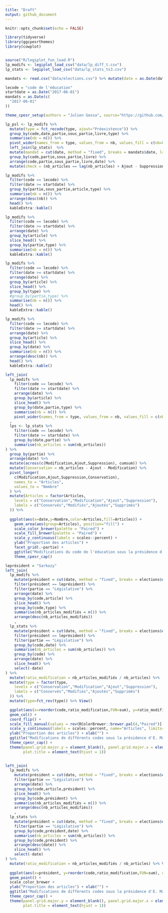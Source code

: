 ```yaml
---
title: "Draft"
output: github_document
---
```


```r
knitr::opts_chunk$set(echo = FALSE)

library(tidyverse)
library(ggcpesrthemes)
library(cowplot)


source("R/legiplot_fun_load.R")
lp_modifs <- legiplot_load_csv("data/lp_diff_t.csv")
lp_stats <- legiplot_load_csv("data/lp_stats_ts3.csv")

mandats <- read.csv("data/elections.csv") %>% mutate(date = as.Date(date))

lecode = "code de l'éducation"
startdate = as.Date("2017-06-01")
mandats = as.Date(c(
  "2017-06-01"
))

theme_cpesr_setup(authors = "Julien Gossa", source="https://github.com/juliengossa/legiplot")
```

```r
lp_psl <- lp_modifs %>%
  mutate(type = fct_recode(type, ajout="Préexistence")) %>%
  group_by(code,date,partie,sous_partie,livre,type) %>%
  summarise(nb = n()) %>%
  pivot_wider(names_from = type, values_from = nb, values_fill = c(nb=0)) %>%
  left_join(lp_stats)  %>%
  mutate(mandat = cut(date, method = "fixed", breaks = mandats$date, labels=head(mandats$président,-1))) %>%
  group_by(code,partie,sous_partie,livre) %>%
  arrange(code,partie,sous_partie,livre,date) %>%
  mutate(check = (nb_articles == lag(nb_articles) + Ajout - Suppression))
```


```r
lp_modifs %>%
  filter(code == lecode) %>%
  filter(date >= startdate) %>%
  group_by(partie,sous_partie,article,type) %>%
  summarise(nb = n()) %>%
  arrange(desc(nb)) %>%
  head() %>%
  kableExtra::kable()
```


```r
lp_modifs %>%
  filter(code == lecode) %>%
  filter(date >= startdate) %>%
  arrange(date) %>%
  group_by(article) %>%
  slice_head() %>% 
  group_by(partie,type) %>%
  summarise(nb = n()) %>%
  kableExtra::kable()
```


```r
lp_modifs %>%
  filter(code == lecode) %>%
  filter(date >= startdate) %>%
  arrange(date) %>%
  group_by(article) %>%
  slice_head() %>% 
  group_by(type) %>%
  #group_by(partie,type) %>%
  summarise(nb = n()) %>%
  head() %>%
  kableExtra::kable()
```


```r
lp_modifs %>%
  filter(code == lecode) %>%
  filter(date >= startdate) %>%
  arrange(date) %>%
  group_by(article) %>%
  slice_head() %>% 
  group_by(date) %>%
  summarise(nb = n()) %>%
  arrange(desc(nb)) %>%
  head() %>%
  kableExtra::kable() 
```




```r

left_join(
  lp_modifs %>%
    filter(code == lecode) %>%
    filter(date >= startdate) %>%
    arrange(date) %>%
    group_by(article) %>%
    slice_head() %>% 
    group_by(date,partie,type) %>%
    summarise(nb = n()) %>%
    pivot_wider(names_from = type, values_from = nb, values_fill = c(nb=0))
  ,
  lps <- lp_stats %>%
    filter(code == lecode) %>%
    filter(date >= startdate) %>%
    group_by(date,partie) %>%
    summarise(nb_articles = sum(nb_articles)) 
) %>%
  group_by(partie) %>%
  arrange(date) %>%
  mutate(across(c(Modification,Ajout,Suppression), cumsum)) %>%
  mutate(Conservation = nb_articles - Ajout - Modification) %>%
  pivot_longer(
    c(Modification,Ajout,Suppression,Conservation),
    names_to = "Articles",
    values_to = "Nombre"
  ) %>% 
  mutate(Articles = factor(Articles,
    levels = c("Conservation","Modification","Ajout","Suppression"),
    labels = c("Conservés","Modifiés","Ajoutés","Supprimés")
  )) %>% 
  
  ggplot(aes(x=date,y=Nombre,color=Articles,fill=Articles)) +
    geom_area(aes(group=Articles), position="fill") +
    scale_color_brewer(palette = "Paired") +
    scale_fill_brewer(palette = "Paired") +
    scale_y_continuous(labels = scales::percent) +
    ylab("Proportion des articles") +
    facet_grid(.~partie) +
    ggtitle("Modifications du code de l'éducation sous la présidence d'E. Macron") +
    theme_cpesr_cap()

```






```r

leprésident = "Sarkozy"
left_join(
  lp_modifs %>%
    mutate(président = cut(date, method = "fixed", breaks = elections$date, labels=head(elections$président,-1))) %>% 
    filter(président == leprésident) %>%
    filter(partie == "Législative") %>%
    arrange(date) %>%
    group_by(code,article) %>%
    slice_head() %>% 
    group_by(code,type) %>%
    summarise(nb_articles_modifiés = n()) %>%
    arrange(desc(nb_articles_modifiés))
    ,
  lp_stats %>%
    mutate(président = cut(date, method = "fixed", breaks = elections$date, labels=head(elections$président,-1))) %>% 
    filter(président == leprésident) %>%
    filter(partie == "Législative") %>%
    group_by(code,date) %>%
    summarise(nb_articles = sum(nb_articles)) %>%
    group_by(code) %>%
    arrange(date) %>%
    slice_head() %>%
    select(-date)
) %>%
  mutate(ratio_modification = nb_articles_modifiés / nb_articles) %>%
  mutate(type = factor(type,
    levels = c("Conservation","Modification","Ajout","Suppression"),
    labels = c("Conservés","Modifiés","Ajoutés","Supprimés")
  )) %>%
  mutate(type=fct_rev(type)) %>% View()

  ggplot(aes(x=reorder(code,ratio_modification,FUN=sum), y=ratio_modification, fill=type)) +
  geom_col() +
  coord_flip() +
  scale_fill_manual(values = rev(RColorBrewer::brewer.pal(4,"Paired")[-1]) ) +
  scale_y_continuous(labels = scales::percent, name="Articles", limits=c(0,1)) +
  ylab("Proportion des articles") + xlab("") +
  ggtitle("Modifications de différents codes sous la présidence d'E. Macron", subtitle="Attention : données non vérifées") +
  theme_cpesr_cap() +
  theme(panel.grid.major.y = element_blank(), panel.grid.major.x = element_line(color="grey"),
        plot.title = element_text(hjust = 1))
    
```



```r
left_join(
  lp_modifs %>%
    mutate(président = cut(date, method = "fixed", breaks = elections$date, labels=head(elections$président,-1))) %>% 
    filter(partie == "Législative") %>%
    arrange(date) %>%
    group_by(code,article,président) %>%
    slice_head() %>% 
    group_by(code,président) %>%
    summarise(nb_articles_modifiés = n()) %>%
    arrange(desc(nb_articles_modifiés))
    ,
  lp_stats %>%
    mutate(président = cut(date, method = "fixed", breaks = elections$date, labels=head(elections$président,-1))) %>% 
    filter(partie == "Législative") %>%
    group_by(code,président,date) %>%
    summarise(nb_articles = sum(nb_articles)) %>%
    group_by(code,président) %>%
    arrange(desc(date)) %>%
    slice_head() %>%
    select(-date)
) %>%
  mutate(ratio_modification = nb_articles_modifiés / nb_articles) %>% View()
  
  ggplot(aes(x=président, y=reorder(code,ratio_modification,FUN=sum), color=ratio_modification, size=ratio_modification)) +
  geom_point() +
  scale_color_brewer +
  ylab("Proportion des articles") + xlab("") +
  ggtitle("Modifications de différents codes sous la présidence d'E. Macron", subtitle="Attention : données non vérifées") +
  theme_cpesr_cap() +
  theme(panel.grid.major.y = element_blank(), panel.grid.major.x = element_line(color="grey"),
        plot.title = element_text(hjust = 1))
    
```


